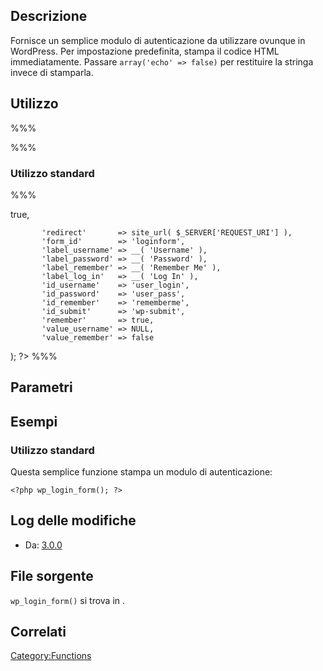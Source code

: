 {{Languages|
{{en|Function Reference/wp_login_form}}
{{it|Riferimento funzioni/wp_login_form}}
}}

== Descrizione ==

Fornisce un semplice modulo di autenticazione da utilizzare ovunque in WordPress. Per impostazione predefinita, stampa il codice HTML immediatamente. Passare <code>array('echo' => false)</code> per restituire la stringa invece di stamparla.

== Utilizzo ==

%%% <?php wp_login_form( $args ); ?> %%%

=== Utilizzo standard ===

%%% <?php $args = array(
        'echo'           => true,
        'redirect'       => site_url( $_SERVER['REQUEST_URI'] ), 
        'form_id'        => 'loginform',
        'label_username' => __( 'Username' ),
        'label_password' => __( 'Password' ),
        'label_remember' => __( 'Remember Me' ),
        'label_log_in'   => __( 'Log In' ),
        'id_username'    => 'user_login',
        'id_password'    => 'user_pass',
        'id_remember'    => 'rememberme',
        'id_submit'      => 'wp-submit',
        'remember'       => true,
        'value_username' => NULL,
        'value_remember' => false
); ?> %%%

== Parametri ==

{{it:Parameter|echo|boolean|Stampa i risultati. Le opzioni sono:
:* <tt>1</tt> (true)
:* <tt>0</tt> (false)
|opzionale|true}}
{{it:Parameter|redirect|string|URL a cui redirigere l'utente. '''Deve essere assoluto''' (come in http://example.com/mypage/). Raccomandato: site_url( '/mypage/ ' ).|opzionale|la pagina corrente}}
{{it:Parameter|form_id|string|form_id.|opzionale|loginform}}
{{it:Parameter|remember|boolean|Indica se memorizzare i valori.
:* <tt>1</tt> (true)
:* <tt>0</tt> (false)
|opzionale|true}}
{{it:Parameter|value_username|string|value_username.|opzionale|NULL}}
{{it:Parameter|value_remember|string|
:* <tt>1</tt> (true)
:* <tt>0</tt> (false)
|opzionale|false}}

== Esempi ==

=== Utilizzo standard ===

Questa semplice funzione stampa un modulo di autenticazione:

<pre>
<?php wp_login_form(); ?>
</pre>

== Log delle modifiche ==

* Da: [[Version 3.0|3.0.0]]

== File sorgente ==

<tt>wp_login_form()</tt> si trova in {{Trac|wp-includes/general-template.php}}.

== Correlati ==

{{Login Tags}}

{{it:Tag Footer}}

[[Category:Functions]]